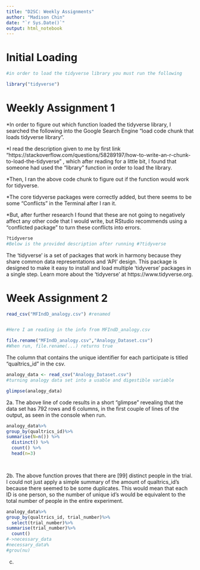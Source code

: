```yaml
---
title: "D2SC: Weekly Assignments"
author: "Madison Chin"
date: "`r Sys.Date()`"
output: html_notebook
---
```


# Initial Loading 
```r
#in order to load the tidyverse library you must run the following

library("tidyverse")
```

# Weekly Assignment 1

*In order to figure out which function loaded the tidyverse library, I searched the following into the Google Search Engine "load code chunk that loads tidyverse library". 

*I read the description given to me by first link "https://stackoverflow.com/questions/58289197/how-to-write-an-r-chunk-to-load-the-tidyverse"
, which after reading for a little bit, I found that someone had used the "library" function in order to load the library. 

*Then, I ran the above code chunk to figure out if the function would work for tidyverse. 

*The core tidyverse packages were correctly added, but there seems to be some "Conflicts" in the Terminal after I ran it. 

*But, after further research I found that these are not going to negatively affect any other code that I would write, but RStudio recommends using a "conflicted package" to turn these conflicts into errors.

```r
?tidyverse
#Below is the provided description after running #?tidyverse
```
The 'tidyverse' is a set of packages that work in harmony because they share common data representations and 'API' design. This package is designed to make it easy to install and load multiple 'tidyverse' packages in a single step. Learn more about the 'tidyverse' at https://www.tidyverse.org.

# Week Assignment 2

```r

read_csv("MFIndD_analogy.csv") #renamed 


#Here I am reading in the info from MFIndD_analogy.csv

file.rename("MFIndD_analogy.csv","Analogy_Dataset.csv")
#When run, file.rename(...) returns true


```

The column that contains the unique identifier for each participate is titled "qualtrics_id" in the csv.

```r
analogy_data <- read_csv("Analogy_Dataset.csv")
#turning analogy data set into a usable and digestible variable
```


```r

glimpse(analogy_data)

```

2a. The above line of code results in a short "glimpse" revealing that the data set has 792 rows and 6 columns, in the first couple of lines of the output, as seen in the console when run.

```r
analogy_data%>%
group_by(qualtrics_id)%>%
summarise(N=n()) %>%
  distinct() %>%
  count() %>%
  head(n=3)

  
```

2b. The above function proves that there are [99] distinct people in the trial. I could not just apply a simple summary of the amount of qualtrics_id's because there seemed to be some duplicates. This would mean that each ID is one person, so the number of unique id's would be equivalent to the total number of people in the entire experiment. 

```r
analogy_data%>%
group_by(qualtrics_id, trial_number)%>%
  select(trial_number)%>%
summarise(trial_number)%>%
  count()
#->necessary_data
#necessary_data%
#grou(nu)

```

c.